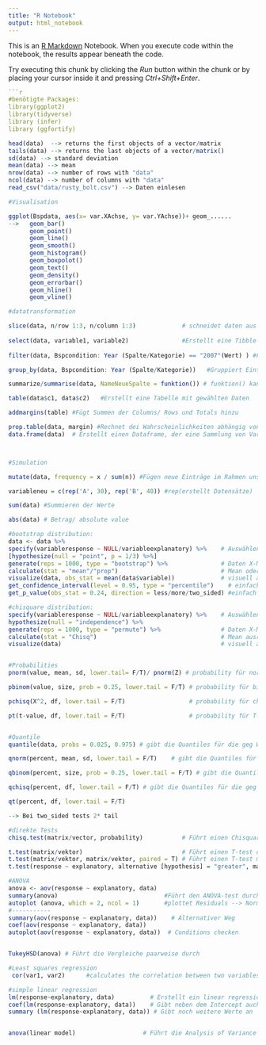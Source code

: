 ---
title: "R Notebook"
output: html_notebook
---

This is an [R Markdown](http://rmarkdown.rstudio.com) Notebook. When you execute code within the notebook, the results appear beneath the code. 

Try executing this chunk by clicking the *Run* button within the chunk or by placing your cursor inside it and pressing *Ctrl+Shift+Enter*. 

```{r}
```{r setup, include=TRUE}
#benötigte Packages:
library(ggplot2)
library(tidyverse)
library (infer)
library (ggfortify)
```

```{r}

head(data)  --> returns the first objects of a vector/matrix 
tails(data) --> returns the last objects of a vector/matrix()
sd(data) --> standard deviation 
mean(data) --> mean
nrow(data) --> number of rows with "data"
ncol(data) --> number of columns with "data"
read_csv("data/rusty_bolt.csv") --> Daten einlesen

#Visualisation

ggplot(Bspdata, aes(x= var.XAchse, y= var.YAchse))+ geom_......
-->   geom_bar()
      geom_point()
      geom_line()
      geom_smooth()
      geom_histogram()
      geom_boxpolot()
      geom_text()
      geom_density()
      geom_errorbar()
      geom_hline()
      geom_vline()

#datatransformation

slice(data, n/row 1:3, n/column 1:3)             # schneidet daten aus Matrix aus      
      
select(data, variable1, variable2)               #Erstellt eine Tibble mit den Variablen aus dem Datensatz       
      
filter(data, Bspcondition: Year (Spalte/Kategorie) == "2007"(Wert) ) #Filtern/ Suchen nach bestimmten Daten mit Operatoren, wie: ==, >, >=, &, |, !, xor(), is.na(), between(), near()

group_by(data, Bspcondition: Year (Spalte/Kategorie))   #Gruppiert Einträge, die der Kategorie/Spalte angehören

summarize/summarise(data, NameNeueSpalte = funktion()) # funktion() kann n()--> zählt Einträge, mean()--> rechnet den mean aus, nrow(), ncol(), sd(),....

table(data$c1, data$c2)   #Erstellt eine Tabelle mit gewählten Daten

addmargins(table) #Fügt Summen der Columns/ Rows und Totals hinzu

prop.table(data, margin) #Rechnet dei Wahrscheinlichkeiten abhängig von der Summe innerhalb der Tabelle aus --> Wenn margin = null (Gesamtsumme), margin = 1 (Rowsumme), margin = 2 (Columnsumme) 
data.frame(data)  # Erstellt einen Dataframe, der eine Sammlung von Variablen enthält



#Simulation

mutate(data, frequency = x / sum(n)) #Fügen neue Einträge im Rahmen unserer Anweisungen hinzu 

variableneu = c(rep('A', 30), rep('B', 40)) #rep(erstellt Datensätze)

sum(data) #Summieren der Werte

abs(data) # Betrag/ absolute value

#bootstrap distribution:
data <- data %>%
specify(variableresponse ~ NULL/variableexplanatory) %>%    # Auswählen der beobachteten Variable
[hypothesize(null = "point", p = 1/3) %>%]
generate(reps = 1000, type = "bootstrap") %>%               # Daten X-Mal generieren
calculate(stat = "mean"/"prop")                             # Mean oder Probability ausrechnen
visualize(data, obs_stat = mean(data$variable))             # visuell ausgeben
get_confidence_interval(level = 0.95, type = "percentile")    # einfach CI von bootstrap ausgeben lassen
get_p_value(obs_stat = 0.24, direction = less/more/two_sided) #einfach P-Value von bootstrap ausgeben lassen

#chisquare distribution:
specify(variableresponse ~ NULL/variableexplanatory) %>%    # Auswählen der beobachteten Variable
hypothesize(null = "independence") %>%
generate(reps = 1000, type = "permute") %>%                 # Daten X-Mal generieren
calculate(stat = "Chisq")                                   # Mean ausrechnen
visualize(data)                                             # visuell ausgeben 


#Probabilities
pnorm(value, mean, sd, lower.tail= F/T)/ pnorm(Z) # probability für normal distribution

pbinom(value, size, prob = 0.25, lower.tail = F/T) # probability für binomial distribution

pchisq(X^2, df, lower.tail = F/T)                  # probability für chisquare distribution

pt(t-value, df, lower.tail = F/T)                  # probability für T-distribution


#Quantile
quantile(data, probs = 0.025, 0.975) # gibt die Quantiles für die geg Wahrscheinlichkeiten der Bootstrapdistribution 

qnorm(percent, mean, sd, lower.tail = F/T)    # gibt die Quantiles für die geg Wahrscheinlichkeiten der Normaldistribution (P-Values)

qbinom(percent, size, prob = 0.25, lower.tail = F/T) # gibt die Quantiles für die geg Wahrscheinlichkeiten der Binomialdistribution (P-Values)

qchisq(percent, df, lower.tail = F/T) # gibt die Quantiles für die geg Wahrscheinlichkeiten der Chisquaredistribution (P-Values)

qt(percent, df, lower.tail = F/T)      

--> Bei two_sided tests 2* tail

#direkte Tests
chisq.test(matrix/vector, probability)           # Führt einen Chisquare test durch und gibt p-value, X^2 und df aus

t.test(matrix/vektor)                            # Führt einen T-test durch und gibt p-value, T-Score und df aus
t.test(matrix/vektor, matrix/vektor, paired = T) # Führt einen T-test mit paired-data durch und gibt p-value, T-Score und df aus
t.test(response ~ explanatory, alternative [hypothesis] = "greater", matrix/vektor)  # Führt einen T-test mit 2 sample means durch und gibt p-value, T-Score, df, sowie das confidence Interval aus

#ANOVA
anova <- aov(response ~ explanatory, data)
summary(anova)                              #Führt den ANOVA-test durch
autoplot (anova, which = 2, ncol = 1)       #plottet Residuals --> Normality
#-----------
summary(aov(response ~ explanatory, data))    # Alternativer Weg
coef(aov(response ~ explanatory, data))
autoplot(aov(response ~ explanatory, data))  # Conditions checken


TukeyHSD(anova) # Führt die Vergleiche paarweise durch

#Least squares regression
 cor(var1, var2)      #calculates the correlation between two variables

#simple linear regression
lm(response~explanatory, data)          # Erstellt ein linear regression model und gibt den Intercept, sowie die Slope an
coef(lm(response~explanatory, data))    # Gibt neben dem Intercept auch noch weitere Werte 
summary (lm(response~explanatory, data)) # Gibt noch weitere Werte an


anova(linear model)                   # Führt die Analysis of Variance durch
```

